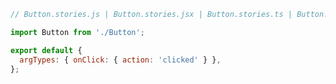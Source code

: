 ```js
// Button.stories.js | Button.stories.jsx | Button.stories.ts | Button.stories.tsx

import Button from './Button';

export default {
  argTypes: { onClick: { action: 'clicked' } },
};
```
